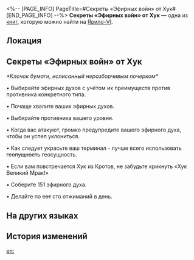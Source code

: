 <%-- [PAGE_INFO]
PageTitle=#Секреты «Эфирных войн» от Хук#
[END_PAGE_INFO] --%>
{{Дополнить}}
{{Книга Инфобокс
|id           = 256
|partIds      = 190505
|Название     = 
|Изображение  = Иконка Книга.png
|Мир          = Ярило-VI
|Томов        = 1
|Автор        = <!--нужно добавить-->
|Описание     = Указания от таинственного элитного игрока. Говорят, что любой, кто поймёт их, сможет достичь вершины чемпионата.
|Том1         = {{tx}}
|Источник1    = {{tx|Отсутствует источник}}
|Персонажи    = 
|Фракции      = 
}}
'''Секреты «Эфирных войн» от Хук''' — одна из [[Книги|книг]], которую можно найти на [[Ярило-VI]].

==Локация==
{{Отметка карты|<!--название карты-->|<!--id отметки-->}}

==Секреты «Эфирных войн» от Хук==
''*Клочок бумаги, исписанный неразборчивым почерком*''

{{Размер|+2|Это <s>скелеты</s> секреты «Эфирных войн» от Хук Великий Мрак. Следуйте указаниям, и однажды вы станете Мастером Эфирных войн!}}


• Выбирайте эфирных духов с учётом их преимуществ против противника конкретного типа.

• Почаще хвалите ваших эфирных духов.

• Выбирайте противника вашего уровня.

• Когда вас атакуют, громко предупредите вашего эфирного духа, чтобы он успел уклониться.

• Как следует украсьте ваш терминал - лучше всего использовать <s>геопущность</s> геосущность.

• Если вам повстречается Хук из Кротов, не забудьте крикнуть «Хук Великий Мрак!»

• Соберите 151 эфирного духа.

• Делайте по <s>сот</s> сто отжиманий в день.


{{Размер|+2|Если ничего не помогает, десять раз произнесите вслух «Хук Великий Мрак» и каждую <s>сряду сриду серду</s> среду подносите Кротам по пачке белоснежных хрустящих леденцов.}}

==На других языках==
{{На других языках
|en   = Hook's Aetherium Wars Secrets
|zhs  = 虎克的以太战线大秘籍
|zht  = 虎克的《乙太戰線》大秘籍
|ja   = フックのエーテル戦線必勝の書
|ko   = 후크의 에테르 배틀 대비전
|es   = Secretos de Guerras Etéreas de Hook
|fr   = Trucs et astuces de Hook pour jouer aux Guerres de l'étherium
|ru   = Секреты «Эфирных войн» от Хук
|th   = เคล็ดลับแนวรบ Aetherium ของ Hook
|vi   = Bí Kíp Cuộc Chiến Aetherium Của Hook
|de   = Hooks Guide zu Ätheriumkrieg
|id   = Rahasia Perang Aetherium dari Hook
|pt   = Segredos das Guerras de Aetherium da Hook
}}

==История изменений==
{{История изменений|3.5}}

[[en:]]